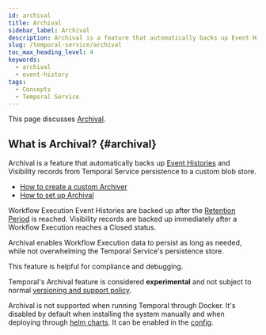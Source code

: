 ```yaml
---
id: archival
title: Archival
sidebar_label: Archival
description: Archival is a feature that automatically backs up Event Histories and Visibility records from Temporal Service persistence to a custom blob store.
slug: /temporal-service/archival
toc_max_heading_level: 4
keywords:
  - archival
  - event-history
tags:
  - Concepts
  - Temporal Service
---
```


This page discusses [Archival](#archival).

## What is Archival? {#archival}

Archival is a feature that automatically backs up [Event Histories](/workflow-execution/event#event-history) and Visibility records from Temporal Service persistence to a custom blob store.

- [How to create a custom Archiver](/self-hosted-guide/archival#custom-archiver)
- [How to set up Archival](/self-hosted-guide/archival#set-up-archival)

Workflow Execution Event Histories are backed up after the [Retention Period](/temporal-service/temporal-server#retention-period) is reached.
Visibility records are backed up immediately after a Workflow Execution reaches a Closed status.

Archival enables Workflow Execution data to persist as long as needed, while not overwhelming the Temporal Service's persistence store.

This feature is helpful for compliance and debugging.

Temporal's Archival feature is considered **experimental** and not subject to normal [versioning and support policy](/temporal-service/temporal-server#versions-and-support).

Archival is not supported when running Temporal through Docker.
It's disabled by default when installing the system manually and when deploying through [helm charts](https://github.com/temporalio/helm-charts/blob/main/charts/temporal/templates/server-configmap.yaml).
It can be enabled in the [config](https://github.com/temporalio/temporal/blob/main/config/development.yaml).
